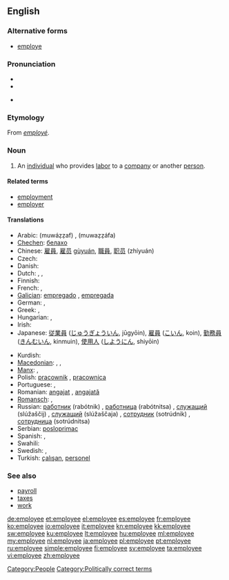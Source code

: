 ==English==

===Alternative forms===
* [[employe]]

===Pronunciation===
* {{IPA|/ɪmˌplɔɪˈiː/}}
* {{audio|en-us-employee.ogg|Audio (US)}}

* {{rhymes|iː}}

===Etymology===
From {{etyl|fr}} ''[[employé]]''.

===Noun===
{{wikipedia}}
{{en-noun}}

# An [[individual]] who provides [[labor]] to a [[company]] or another [[person]].

====Related terms====
* [[employment]]
* [[employer]]

====Translations====
{{trans-top|individual who provides labor to a company or another person}}
* Arabic: {{Arab|[[موظف]]}} (muwáẓẓaf) {{m}}, {{Arab|[[موظفة]]}} (muwaẓẓáfa) {{f}}
* [[Chechen]]: [[белахо]]
* Chinese: [[雇員]], [[雇员]] [[gùyuán]], [[職員]], [[职员]] (zhíyuán)
* Czech: {{t+|cs|zaměstnanec|m}}
* Danish: {{t-|da|ansat|c}}
* Dutch: {{t+|nl|bediende|m|f}}, {{t+|nl|werknemer|m}}, {{t-|nl|medewerker|m}}
* Finnish: {{t+|fi|työntekijä}}
* French: {{t+|fr|employé|m}}, {{t+|fr|employée|f}}
* [[Galician]]: [[empregado]] {{m}}, [[empregada]] {{f}}
* German: {{t+|de|Angestellter|m}}, {{t+|de|Angestellte|f}}
* Greek: {{t+|el|υπάλληλος|m|f|tr=ipálilos}},  {{t|el|εργοδοτούμενος|m|tr=ergoðotoúmenos}}
* Hungarian: {{t+|hu|alkalmazott}}, {{t+|hu|dolgozó}}
* Irish: {{t-|ga|fostaí|m|xs=Irish}}
* Japanese: [[従業員]] ([[じゅうぎょういん]], jūgyōin), [[雇員]] ([[こいん]], koin), [[勤務員]] ([[きんむいん]], kinmuin), [[使用人]] ([[しようにん]], shiyōin)
{{trans-mid}}
* Kurdish: {{t+|ku|karker|m, f}}
* [[Macedonian]]: {{t|mk|вработен|m|tr=vráboten}},  {{t-|mk|работник|m|tr=rábotnik}},  {{t-|mk|службеник|m|tr=slúžbenik}}
* [[Manx]]: {{t|gv|failleydagh|m}}, {{t|gv|obbree|m}}
* Polish: [[pracownik]] {{m}}, [[pracownica]] {{f}}
* Portuguese: {{t+|pt|empregado|m}}, {{t+|pt|empregada|f}}
* Romanian: [[angajat]] {{m}}, [[angajată]] {{f}}
* [[Romansch]]: {{t|rm|emploià|m}}, {{t|rm|emploiada|f}}
* Russian: [[работник]] (rabótnik) {{m}}, [[работница]] (rabótnitsa) {{f}}, [[служащий]] (slúžaščij) {{m}}, [[служащий]] (slúžaščaja) {{f}}, [[сотрудник]] (sotrúdnik) {{m}}, [[сотрудница]] (sotrúdnitsa) {{f}}
* Serbian: [[posloprimac]]
* Spanish: {{t-|es|empleado|m}}, {{t-|es|empleada|f}}
* Swahili: {{t+|sw|mwajiriwa|xs=Swahili}}
* Swedish: {{t+|sv|anställd|c}}, {{t+|sv|arbetstagare|c}}
* Turkish: [[çalışan]], [[personel]]
{{trans-bottom}}

===See also===
* [[payroll]]
* [[taxes]]
* [[work]]

[[Category:People]]
[[Category:Politically correct terms]]

[[de:employee]]
[[et:employee]]
[[el:employee]]
[[es:employee]]
[[fr:employee]]
[[ko:employee]]
[[io:employee]]
[[it:employee]]
[[kn:employee]]
[[kk:employee]]
[[sw:employee]]
[[ku:employee]]
[[lt:employee]]
[[hu:employee]]
[[ml:employee]]
[[my:employee]]
[[nl:employee]]
[[ja:employee]]
[[pl:employee]]
[[pt:employee]]
[[ru:employee]]
[[simple:employee]]
[[fi:employee]]
[[sv:employee]]
[[ta:employee]]
[[vi:employee]]
[[zh:employee]]